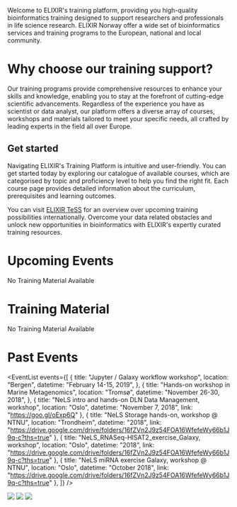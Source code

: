 
Welcome to ELIXIR's training platform, providing you high-quality bioinformatics
training designed to support researchers and professionals in life science research.
ELIXIR Norway offer a wide set of bioinformatics services and training programs to the
European, national and local community.

# Why choose our training support?

Our training programs provide comprehensive resources to enhance your skills and knowledge, enabling you to stay at the forefront of cutting-edge scientific advancements. Regardless of the experience you have as scientist or data analyst, our platform offers a diverse array of courses, workshops and materials tailored to meet your specific needs, all crafted by leading experts in the field all over Europe.

## Get started

Navigating ELIXIR's Training Platform is intuitive and user-friendly. You can get started today by exploring our catalogue of available courses, which are categorised by topic and proficiency level to help you find the right fit. Each course page provides detailed information about the curriculum, prerequisites and learning outcomes.

You can visit [ELIXIR TeSS](https://tess.elixir-europe.org/) for an overview over upcoming training possibilities internationally. Overcome your data related obstacles and unlock new opportunities in bioinformatics with ELIXIR's expertly curated training resources.

# Upcoming Events

<Placeholder height="h-64">
    No Training Material Available
</Placeholder>

# Training Material

<Placeholder height="h-64">
    No Training Material Available
</Placeholder>

# Past Events


<EventList
    events={[
        {
            title: "Jupyter / Galaxy workflow workshop",
            location: "Bergen",
            datetime: "February 14-15, 2019",
        },
        {
            title: "Hands-on workshop in Marine Metagenomics",
            location: "Tromsø",
            datetime: "November 26-30, 2018",
        },
        {
            title: "NeLS intro and hands-on DLN Data Management, workshop",
            location: "Oslo",
            datetime: "November 7, 2018",
            link: "https://goo.gl/oExp6Q"
        },
        {
            title: "NeLS Storage hands-on, workshop @ NTNU",
            location: "Trondheim",
            datetime: "2018",
            link: "https://drive.google.com/drive/folders/16fZVn2J9z54FOA16WfefeWy66b1J9q-c?ths=true"
        },
        {
            title: "NeLS_RNASeq-HISAT2_exercise_Galaxy, workshop",
            location: "Oslo",
            datetime: "2018",
            link: "https://drive.google.com/drive/folders/16fZVn2J9z54FOA16WfefeWy66b1J9q-c?ths=true"
        },
        {
            title: "NeLS miRNA exercise Galaxy, workshop @ NTNU",
            location: "Oslo",
            datetime: "October 2018",
            link: "https://drive.google.com/drive/folders/16fZVn2J9z54FOA16WfefeWy66b1J9q-c?ths=true"
        },
    ]}
/>

![](https://elixir.no/uploads/images/NORBIS_logo.jpg)
![](https://elixir.no/uploads/images/DLN_logo.png)
![](https://elixir.no/uploads/images/tess_logo.png)

